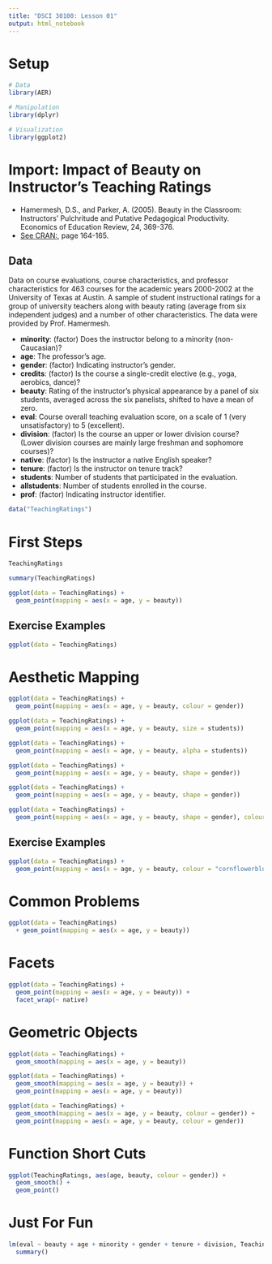 ---
title: "DSCI 30100: Lesson 01"
output: html_notebook
---

# Setup

```{r}
# Data
library(AER)

# Manipulation
library(dplyr)

# Visualization
library(ggplot2)
```

# Import: Impact of Beauty on Instructor's Teaching Ratings

  * Hamermesh, D.S., and Parker, A. (2005). Beauty in the Classroom: Instructors' Pulchritude and Putative Pedagogical Productivity. Economics of Education Review, 24, 369-376.
  * [See CRAN:](https://cran.r-project.org/web/packages/AER/AER.pdf), page 164-165.

## Data

Data on course evaluations, course characteristics, and professor characteristics for 463 courses for the academic years 2000-2002 at the University of Texas at Austin. A sample of student instructional ratings for a group of university teachers along with beauty rating (average from six independent judges) and a number of other characteristics. The data were provided by Prof. Hamermesh.

  * __minority__: (factor) Does the instructor belong to a minority (non-Caucasian)?
  * __age__:               The professor's age.
  * __gender__: (factor)   Indicating instructor's gender.
  * __credits__: (factor)  Is the course a single-credit elective (e.g., yoga, aerobics, dance)?
  * __beauty__:            Rating of the instructor's physical appearance by a panel of six students, averaged across the six panelists, shifted to have a mean of zero.
  * __eval__:              Course overall teaching evaluation score, on a scale of 1 (very unsatisfactory) to 5 (excellent).
  * __division__: (factor) Is the course an upper or lower division course? (Lower division courses are mainly large freshman and sophomore courses)?
  * __native__: (factor)   Is the instructor a native English speaker?
  * __tenure__: (factor)   Is the instructor on tenure track?
  * __students__:          Number of students that participated in the evaluation.
  * __allstudents__:       Number of students enrolled in the course.
  * __prof__: (factor)     Indicating instructor identifier.


```{r}
data("TeachingRatings")
```

# First Steps

```{r}
TeachingRatings
```

```{r}
summary(TeachingRatings)
```

```{r}
ggplot(data = TeachingRatings) + 
  geom_point(mapping = aes(x = age, y = beauty))
```

## Exercise Examples

```{r}
ggplot(data = TeachingRatings)
```

# Aesthetic Mapping

```{r}
ggplot(data = TeachingRatings) + 
  geom_point(mapping = aes(x = age, y = beauty, colour = gender))
```

```{r}
ggplot(data = TeachingRatings) + 
  geom_point(mapping = aes(x = age, y = beauty, size = students))
```

```{r}
ggplot(data = TeachingRatings) + 
  geom_point(mapping = aes(x = age, y = beauty, alpha = students))
```

```{r}
ggplot(data = TeachingRatings) + 
  geom_point(mapping = aes(x = age, y = beauty, shape = gender))
```


```{r}
ggplot(data = TeachingRatings) + 
  geom_point(mapping = aes(x = age, y = beauty, shape = gender))
```


```{r}
ggplot(data = TeachingRatings) + 
  geom_point(mapping = aes(x = age, y = beauty, shape = gender), colour = "cornflowerblue")
```

## Exercise Examples

```{r}
ggplot(data = TeachingRatings) + 
  geom_point(mapping = aes(x = age, y = beauty, colour = "cornflowerblue"))
```

# Common Problems

```{r}
ggplot(data = TeachingRatings)
  + geom_point(mapping = aes(x = age, y = beauty))
```

# Facets

```{r}
ggplot(data = TeachingRatings) + 
  geom_point(mapping = aes(x = age, y = beauty)) + 
  facet_wrap(~ native)
```

# Geometric Objects

```{r}
ggplot(data = TeachingRatings) + 
  geom_smooth(mapping = aes(x = age, y = beauty))
```

```{r}
ggplot(data = TeachingRatings) + 
  geom_smooth(mapping = aes(x = age, y = beauty)) + 
  geom_point(mapping = aes(x = age, y = beauty))
```

```{r}
ggplot(data = TeachingRatings) + 
  geom_smooth(mapping = aes(x = age, y = beauty, colour = gender)) + 
  geom_point(mapping = aes(x = age, y = beauty, colour = gender))
```

# Function Short Cuts

```{r}
ggplot(TeachingRatings, aes(age, beauty, colour = gender)) + 
  geom_smooth() + 
  geom_point()
```


# Just For Fun

```{r}
lm(eval ~ beauty + age + minority + gender + tenure + division, TeachingRatings) %>% 
  summary()
```

